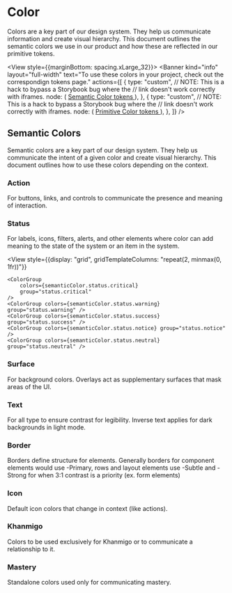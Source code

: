 


<Meta title="Foundations / Using color" />


# Color

Colors are a key part of our design system. They help us communicate information
and create visual hierarchy. This document outlines the semantic colors we use
in our product and how these are reflected in our primitive tokens.


<View style={{marginBottom: spacing.xLarge_32}}>
    <Banner
        kind="info"
        layout="full-width"
        text="To use these colors in your project, check out the correspondign tokens page."
        actions={[
            {
                type: "custom",
                // NOTE: This is a hack to bypass a Storybook bug where the
                // link doesn't work correctly with iframes.
                node: (
                    <a
                        href="/?path=/docs/packages-tokens-semantic-color--docs"
                        target="_blank"
                    >
                        Semantic Color tokens
                    </a>
                ),
            },
            {
                type: "custom",
                // NOTE: This is a hack to bypass a Storybook bug where the
                // link doesn't work correctly with iframes.
                node: (
                    <a
                        href="/?path=/docs/packages-tokens-color--docs"
                        target="_blank"
                    >
                        Primitive Color tokens
                    </a>
                ),
            },
        ]}
    />
</View>


## Semantic Colors

Semantic colors are a key part of our design system. They help us communicate
the intent of a given color and create visual hierarchy. This document outlines
how to use these colors depending on the context.


### Action

For buttons, links, and controls to communicate the presence and meaning of
interaction.

<ColorGroup colors={semanticColor.action.primary} group="action.primary" />
<ColorGroup
    colors={semanticColor.action.destructive}
    group="action.destructive"
/>

<ColorGroup colors={semanticColor.action.disabled} group="action.disabled" />

### Status

For labels, icons, filters, alerts, and other elements where color can add
meaning to the state of the system or an item in the system.

<View
    style={{display: "grid", gridTemplateColumns: "repeat(2, minmax(0, 1fr))"}}
>
    <ColorGroup
        colors={semanticColor.status.critical}
        group="status.critical"
    />
    <ColorGroup colors={semanticColor.status.warning} group="status.warning" />
    <ColorGroup colors={semanticColor.status.success} group="status.success" />
    <ColorGroup colors={semanticColor.status.notice} group="status.notice" />
    <ColorGroup colors={semanticColor.status.neutral} group="status.neutral" />
</View>

### Surface

For background colors. Overlays act as supplementary surfaces that mask areas of
the UI.

<ColorGroup colors={semanticColor.surface} group="surface" />

### Text

For all type to ensure contrast for legibility. Inverse text applies for dark
backgrounds in light mode.

<ColorGroup colors={semanticColor.text} group="text" />

### Border

Borders define structure for elements. Generally borders for component elements
would use -Primary, rows and layout elements use -Subtle and -Strong for when
3:1 contrast is a priority (ex. form elements)

<ColorGroup colors={semanticColor.border} group="border" />

### Icon

Default icon colors that change in context (like actions).

<ColorGroup colors={semanticColor.icon} group="icon" />

### Khanmigo

Colors to be used exclusively for Khanmigo or to communicate a relationship to
it.

<ColorGroup colors={semanticColor.khanmigo} group="khanmigo" />

### Mastery

Standalone colors used only for communicating mastery.

<ColorGroup colors={semanticColor.mastery} group="mastery" />